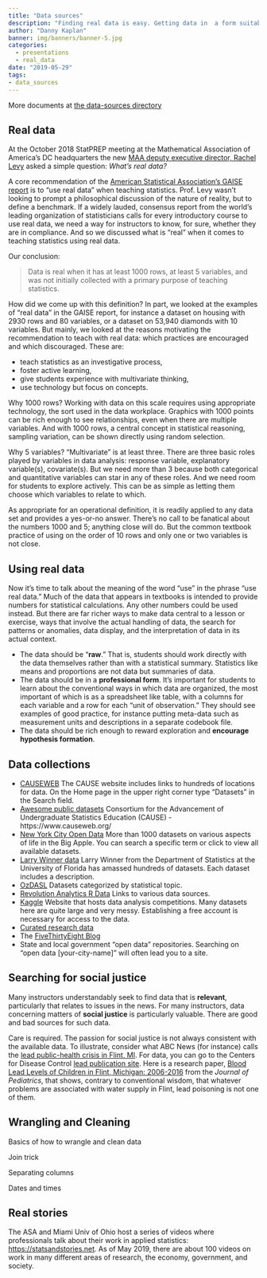 ```yaml
---
title: "Data sources"
description: "Finding real data is easy. Getting data in  a form suitable for illustrating statistical concepts  is  not."
author: "Danny Kaplan"
banner: img/banners/banner-5.jpg
categories:
  - presentations
  - real_data
date: "2019-05-29"
tags:
- data_sources
---
```


More documents at [the data-sources directory](/realdata/)



## Real data

At the October 2018 StatPREP meeting at the Mathematical Association of America’s DC headquarters the new [MAA deputy executive director, Rachel Levy](https://www.maa.org/news/mathematical-association-of-america-welcomes-new-deputy-executive-director-rachel-levy) asked a simple question: *What’s real data?* 

A core recommendation of the [American Statistical Association’s GAISE report](https://www.amstat.org/asa/files/pdfs/GAISE/GaiseCollege_Full.pdf) is to “use real data” when teaching statistics. Prof. Levy wasn’t looking to prompt a philosophical discussion of the nature of reality, but to define a benchmark. If a widely lauded, consensus report from the world’s leading organization of statisticians calls for every introductory course to use real data, we need a way for instructors to know, for sure, whether they are in compliance. And so we discussed what is "real" when it comes to teaching statistics using real data. 

Our conclusion: 

> Data is real when it has at least 1000 rows, at least 5 variables, and was not initially collected with a primary purpose of teaching statistics. 


How did we come up with this definition? In part, we looked at the examples of "real data" in the GAISE report, for instance a dataset on housing with 2930 rows and 80 variables, or a dataset on 53,940 diamonds with 10 variables. But mainly, we looked at the reasons motivating the recommendation to teach with real data: which practices are encouraged and which discouraged. These are: 

* teach statistics as an investigative process, 
* foster active learning, 
* give students experience with multivariate thinking, 
* use technology but focus on concepts. 

Why 1000 rows? Working with data on this scale requires using appropriate technology, the sort used in the data workplace. Graphics with 1000 points can be rich enough to see relationships, even when there are multiple variables. And with 1000 rows, a central concept in statistical reasoning, sampling variation, can be shown directly using random selection. 

Why 5 variables? "Multivariate" is at least three. There are three basic roles played by variables in data analysis: response variable, explanatory variable(s), covariate(s). But we need more than 3 because both categorical and quantitative variables can star in any of these roles. And we need room for students to explore actively. This can be as simple as letting them choose which variables to relate to which. 

As appropriate for an operational definition, it is readily applied to any data set and provides a yes-or-no answer. There's no call to be fanatical about the numbers 1000 and 5; anything close will do. But the common textbook practice of using on the order of 10 rows and only one or two variables is not close.

## Using real data

Now it's time to talk about the meaning of the word "use" in the phrase "use real data." Much of the data that appears in textbooks is intended to provide numbers for statistical calculations. Any other numbers could be used instead. But there are far richer ways to make data central to a lesson or exercise, ways that involve the actual handling of data, the search for patterns or anomalies, data display, and the interpretation of data in its actual context.

* The data should be "**raw**." That is, students should work directly with the data themselves rather than with a statistical summary. Statistics like means and proportions are not data but summaries of data.
* The data should be in a **professional form**. It's important for students to learn about the conventional ways in which data are organized, the most important of which is as a spreadsheet like table, with a columns for each variable and a row for each "unit of observation." They should see examples of good practice, for instance putting meta-data such as measurement units and descriptions in a separate codebook file.
* The data should be rich enough to reward exploration and **encourage hypothesis formation**.

## Data collections

* [CAUSEWEB](https://www.causeweb.org/cause/resources/library?field_material_type_tid=104) The CAUSE website includes links to hundreds of locations for data. On the Home page in the upper right corner type “Datasets” in the Search field.
* [Awesome public datasets](https://github.com/awesomedata/awesome-public-datasets#readme)
Consortium for the Advancement of Undergraduate Statistics Education (CAUSE) - https://www.causeweb.org/ 
* [New York City Open Data](https://data.cityofnewyork.us/) More than 1000 datasets on various aspects of life in the Big Apple. You can search a specific term or click to view all available datasets.
* [Larry Winner data](http://www.stat.ufl.edu/~winner/datasets.html) Larry Winner from the Department of Statistics at the University of Florida has amassed hundreds of datasets. Each dataset includes a description.
* [OzDASL](http://www.statsci.org/data/multiple.html) Datasets categorized by statistical topic.
* [Revolution Analytics R Data](http://mran.revolutionanalytics.com/documents/data/) Links to various data sources.
* [Kaggle](https://www.kaggle.com/) Website that hosts data analysis competitions. Many datasets here are quite large and very messy. Establishing a free account is necessary for access to the data.
* [Curated research data](/etc/curated-data-sources/)
* The [FiveThirtyEight Blog](/etc/fivethirtyeight/) 
* State and local government "open data" repositories. Searching on "open data [your-city-name]" will often lead you to a site.

## Searching for social justice

Many instructors understandably seek to find data that is **relevant**, particularly that relates to issues in the news. For many instructors, data concerning matters of **social justice** is particularly valuable. There are good and bad sources for such data. 

Care is required. The passion for social justice is not always consistent with the available data. To  illustrate, consider what ABC News (for instance) calls the [lead  public-health crisis in Flint, MI](https://abcnews.go.com/Health/years-flint-lead-public-health-crisis/story?id=58860151). For data, you can go to the Centers for Disease Control [lead publication site](https://www.cdc.gov/nceh/lead/publications/default.htm?CDC_AA_refVal=https%3A%2F%2Fwww.cdc.gov%2Fnceh%2Flead%2Fpublications%2Fbooks%2Fplpyc%2Ffigures.htm). Here is a research paper, [Blood Lead Levels of Children in Flint, Michigan: 2006-2016](/articles/Pediatrics-flint-lead) from the *Journal of Pediatrics*, that shows, contrary to conventional wisdom, that whatever problems are associated with water supply in Flint, lead poisoning is not one of them.

## Wrangling and Cleaning

Basics of how to wrangle and clean data

Join trick

Separating columns

Dates and times

## Real stories

The ASA and Miami Univ of Ohio host a series of videos where professionals talk about their work in applied statistics: <https://statsandstories.net>. As of May 2019, there are about 100 videos on work in many different areas of research,  the economy, government, and society.

